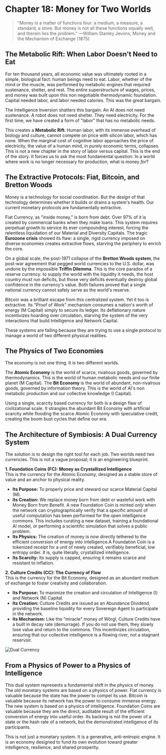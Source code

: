 # Chapter 18: Money for Two Worlds

> "Money is a matter of functions four: a medium, a measure, a standard, a store. But money is not all these functions equally well, and therein lies the problem."
> —William Stanley Jevons, Money and the Mechanism of Exchange (1875)

## The Metabolic Rift: When Labor Doesn't Need to Eat

For ten thousand years, all economic value was ultimately rooted in a simple, biological fact: human beings need to eat. Labor, whether of the mind or the muscle, was performed by metabolic engines that required sustenance, shelter, and rest. The entire superstructure of wages, prices, and money was built upon this non negotiable thermodynamic foundation. Capital needed labor, and labor needed calories. This was the great bargain.

The Intelligence Inversion shatters this bargain. An AI does not need sustenance. A robot does not need shelter. They need electricity. For the first time, we have created a form of "labor" that has no metabolic needs.

This creates a **Metabolic Rift**. Human labor, with its immense overhead of biology and culture, cannot compete on price with silicon labor, which has none. When the marginal cost of cognitive labor approaches the price of electricity, the value of a human mind, in purely economic terms, collapses. This is not a new chapter in the story of labor versus capital. This is the end of the story. It forces us to ask the most fundamental question: In a world where work is no longer necessary for production, what is money _for_?

## The Extractive Protocols: Fiat, Bitcoin, and Bretton Woods

Money is a technology for social coordination. But the _design_ of that technology determines whether it builds or drains a system's health. Our current monetary protocols are fundamentally extractive.

Fiat Currency, as "inside money," is born from debt. Over 97% of it is created by commercial banks when they make loans. This system requires perpetual growth to service its ever compounding interest, forcing the relentless liquidation of our Material and Diversity Capitals. The tragic **Eurozone crisis** showed its flaw: a single, rigid currency imposed on diverse economies creates extractive flows, starving the periphery to enrich the core.

On a global scale, the post-1971 collapse of the **Bretton Woods system**, the post-war agreement that pegged world currencies to the U.S. dollar, was undone by the impossible **Triffin Dilemma**. This is the core paradox of a reserve currency: to supply the world with the liquidity it needs, the host country must run deficits, but those very deficits eventually destroy global confidence in the currency's value. Both failures proved that a single national currency cannot safely serve as the world's reserve.

Bitcoin was a brilliant escape from this centralized system. Yet it too is extractive. Its "Proof of Work" mechanism consumes a nation's worth of energy (M Capital) simply to secure its ledger. Its deflationary nature incentivizes hoarding over circulation, starving the system of the very interactions that build Intelligence and Network Capital.

These systems are failing because they are trying to use a single protocol to manage a world of two different physical realities.

## The Physics of Two Economies

The economy is not one thing. It is two different worlds.

The **Atomic Economy** is the world of scarce, rivalrous goods, governed by thermodynamics. This is the world of human metabolic needs and our finite planet (M Capital).
The **Bit Economy** is the world of abundant, non-rivalrous goods, governed by information theory. This is the world of AI's non metabolic production and our collective knowledge (I Capital).

Using a single, scarcity based currency for both is a design flaw of civilizational scale. It strangles the abundant Bit Economy with artificial scarcity while flooding the scarce Atomic Economy with speculative credit, creating the boom bust cycles that define our era.

## The Architecture of Symbiosis: A Dual Currency System

The solution is to design the right tool for each job. Two worlds need two currencies. This is not a vague proposal; it is an engineering blueprint.

**1\. Foundation Coins (FC): Money as Crystallized Intelligence**  
This is the currency for the Atomic Economy, designed as a stable store of value and an anchor to physical reality.

- **Its Purpose:** To properly price and steward our scarce Material Capital (M).
- **Its Creation:** We replace money born from debt or wasteful work with Money Born from Benefit. A new Foundation Coin is minted _only_ when the network can cryptographically verify that a specific amount of useful computation has been performed for the open intelligence commons. This includes curating a new dataset, training a foundational AI model, or performing a scientific simulation that solves a public problem.
- **Its Physics:** The creation of money is now directly tethered to the efficient conversion of energy into intelligence.A Foundation Coin is a tokenized receipt for a unit of newly created, verifiably beneficial, low entropy order. It is, quite literally, crystallized intelligence.
- **Its Scarcity:** Its supply is capped, ensuring it remains scarce and resistant to inflation.

**2\. Culture Credits (CC): The Currency of Flow**  
This is the currency for the Bit Economy, designed as an abundant medium of exchange to foster creativity and collaboration.

- **Its Purpose:** To maximize the creation and circulation of Intelligence (I) and Network (N) Capital.
- **Its Creation:** Culture Credits are issued as an Abundance Dividend, providing the baseline liquidity for every Sovereign Agent to participate in the network.
- **Its Mechanism:** Like the "miracle" money of Wörgl, Culture Credits have a built in decay rate (demurrage). If you do not use them, they slowly lose value and return to the commons. This incentivizes circulation, ensuring that our collective intelligence is a flowing river, not a stagnant reservoir.

![Dual Currency](/the-last-economy/chapter-18/dual-currency-dark.png)

## From a Physics of Power to a Physics of Intelligence

This dual system represents a fundamental shift in the physics of money.  
The old monetary systems are based on a physics of power. Fiat currency is valuable because the state has the power to compel its use. Bitcoin is valuable because its network has the power to consume immense energy.  
The new system is based on a physics of intelligence. Foundation Coins are valuable because they are the direct, auditable result of the efficient conversion of energy into useful order. Its backing is not the power of a state or the hash rate of a network, but the demonstrated intelligence of its participants.

This is not just a monetary system. It is a generative, anti-entropic engine. It is an economy designed to fund its own evolution toward greater intelligence, resilience, and shared prosperity.
